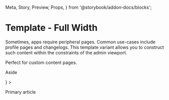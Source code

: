   Meta,
  Story,
  Preview,
  Props,
} from '@storybook/addon-docs/blocks';

<Meta
  title="Admin/TemplateFullWidth"
  component={TemplateFullWidth}
/>

# Template - Full Width

Sometimes, apps require peripheral pages. Common use-cases
include profile pages and changelogs. This template variant
allows you to construct such content within the constraints
of the admin viewport.

<Preview>
  <Story name="With title">
    <TemplateFullWidth title="Title">
      <p>Perfect for custom content pages.</p>
    </TemplateFullWidth>
  </Story>
  <Story name="With aside">
    <TemplateFullWidth
      title="Title"
      asideComponent={<p>Aside</p>}
    >
      <p>Primary article</p>
    </TemplateFullWidth>
  </Story>
</Preview>

<Props of={TemplateFullWidth} />
